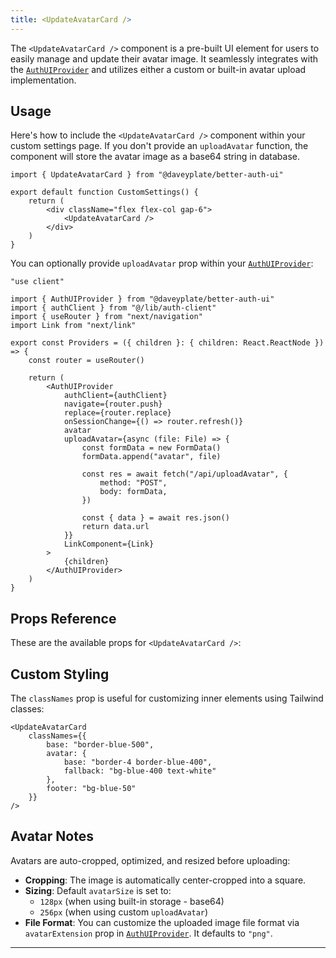 ```yaml
---
title: <UpdateAvatarCard />
---
```


The `<UpdateAvatarCard />` component is a pre-built UI element for users to easily manage and update their avatar image. It seamlessly integrates with the [`AuthUIProvider`](../components/auth-ui-provider) and utilizes either a custom or built-in avatar upload implementation.

## Usage

Here's how to include the `<UpdateAvatarCard />` component within your custom settings page. If you don't provide an `uploadAvatar` function, the component will store the avatar image as a base64 string in database.

```tsx
import { UpdateAvatarCard } from "@daveyplate/better-auth-ui"

export default function CustomSettings() {
    return (
        <div className="flex flex-col gap-6">
            <UpdateAvatarCard />
        </div>
    )
}
```

You can optionally provide `uploadAvatar` prop within your [`AuthUIProvider`](../components/auth-ui-provider):

```tsx title="providers.tsx"
"use client"

import { AuthUIProvider } from "@daveyplate/better-auth-ui"
import { authClient } from "@/lib/auth-client"
import { useRouter } from "next/navigation"
import Link from "next/link"

export const Providers = ({ children }: { children: React.ReactNode }) => {
    const router = useRouter()

    return (
        <AuthUIProvider
            authClient={authClient}
            navigate={router.push}
            replace={router.replace}
            onSessionChange={() => router.refresh()}
            avatar
            uploadAvatar={async (file: File) => {
                const formData = new FormData()
                formData.append("avatar", file)

                const res = await fetch("/api/uploadAvatar", {
                    method: "POST",
                    body: formData,
                })

                const { data } = await res.json()
                return data.url
            }}
            LinkComponent={Link}
        >
            {children}
        </AuthUIProvider>
    )
}
```

## Props Reference

These are the available props for `<UpdateAvatarCard />`:

<AutoTypeTable path="../src/components/settings/update-avatar-card.tsx" name="UpdateAvatarCardProps" />

## Custom Styling

The `classNames` prop is useful for customizing inner elements using Tailwind classes:

```tsx
<UpdateAvatarCard
    classNames={{
        base: "border-blue-500",
        avatar: {
            base: "border-4 border-blue-400",
            fallback: "bg-blue-400 text-white"
        },
        footer: "bg-blue-50"
    }}
/>
```

## Avatar Notes

Avatars are auto-cropped, optimized, and resized before uploading:

- **Cropping**: The image is automatically center-cropped into a square.
- **Sizing**: Default `avatarSize` is set to:
  - `128px` (when using built-in storage - base64)
  - `256px` (when using custom `uploadAvatar`)
- **File Format**: You can customize the uploaded image file format via `avatarExtension` prop in [`AuthUIProvider`](../components/auth-ui-provider). It defaults to `"png"`.

---